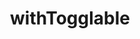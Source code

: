 ---
id: WithTogglable
path: /hocs/with-togglable
sidebarLabel: withTogglable

title: withTogglable
description: Хелпер позволяющий управлять состоянием открытия и закрытия.


links:
 - label: source
   url: https://github.yandex-team.ru/search-interfaces/frontend/tree/master/packages/lego-components/src/withTogglable

tabs:
 - Examples
 - Usage
 - Props
---